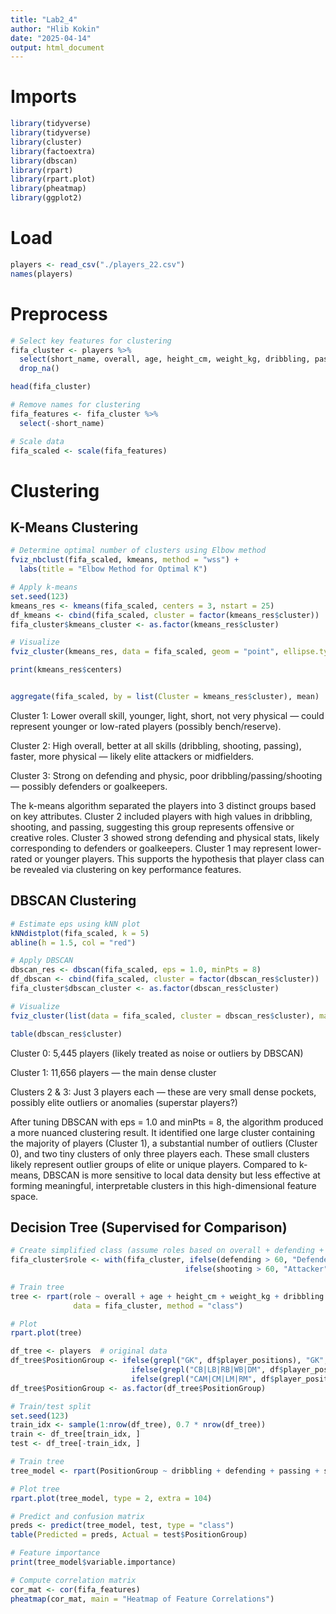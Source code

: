 ```yaml
---
title: "Lab2_4"
author: "Hlib Kokin"
date: "2025-04-14"
output: html_document
---
```


# Imports
```r
library(tidyverse)
library(tidyverse)
library(cluster)
library(factoextra)
library(dbscan)
library(rpart)
library(rpart.plot)
library(pheatmap)
library(ggplot2)
```
# Load
```r
players <- read_csv("./players_22.csv")
names(players)
```
# Preprocess
```r

# Select key features for clustering
fifa_cluster <- players %>%
  select(short_name, overall, age, height_cm, weight_kg, dribbling, passing, defending, shooting, pace, physic) %>%
  drop_na()

head(fifa_cluster)

```


```r

# Remove names for clustering
fifa_features <- fifa_cluster %>%
  select(-short_name)

# Scale data
fifa_scaled <- scale(fifa_features)

```
# Clustering 
## K-Means Clustering
```r
# Determine optimal number of clusters using Elbow method
fviz_nbclust(fifa_scaled, kmeans, method = "wss") + 
  labs(title = "Elbow Method for Optimal K")

# Apply k-means
set.seed(123)
kmeans_res <- kmeans(fifa_scaled, centers = 3, nstart = 25)
df_kmeans <- cbind(fifa_scaled, cluster = factor(kmeans_res$cluster))
fifa_cluster$kmeans_cluster <- as.factor(kmeans_res$cluster)

# Visualize
fviz_cluster(kmeans_res, data = fifa_scaled, geom = "point", ellipse.type = "norm", main = "K-Means Clustering")

print(kmeans_res$centers)


aggregate(fifa_scaled, by = list(Cluster = kmeans_res$cluster), mean)

```
Cluster 1: Lower overall skill, younger, light, short, not very physical — could represent younger or low-rated players (possibly bench/reserve).

Cluster 2: High overall, better at all skills (dribbling, shooting, passing), faster, more physical — likely elite attackers or midfielders.

Cluster 3: Strong on defending and physic, poor dribbling/passing/shooting — possibly defenders or goalkeepers.

The k-means algorithm separated the players into 3 distinct groups based on key attributes. Cluster 2 included players with high values in dribbling, shooting, and passing, suggesting this group represents offensive or creative roles. Cluster 3 showed strong defending and physical stats, likely corresponding to defenders or goalkeepers. Cluster 1 may represent lower-rated or younger players. This supports the hypothesis that player class can be revealed via clustering on key performance features.

## DBSCAN Clustering
```r

# Estimate eps using kNN plot
kNNdistplot(fifa_scaled, k = 5)
abline(h = 1.5, col = "red")

# Apply DBSCAN
dbscan_res <- dbscan(fifa_scaled, eps = 1.0, minPts = 8)
df_dbscan <- cbind(fifa_scaled, cluster = factor(dbscan_res$cluster))
fifa_cluster$dbscan_cluster <- as.factor(dbscan_res$cluster)

# Visualize
fviz_cluster(list(data = fifa_scaled, cluster = dbscan_res$cluster), main = "DBSCAN Clustering")

table(dbscan_res$cluster)

```

Cluster 0: 5,445 players (likely treated as noise or outliers by DBSCAN)

Cluster 1: 11,656 players — the main dense cluster

Clusters 2 & 3: Just 3 players each — these are very small dense pockets, possibly elite outliers or anomalies (superstar players?)

After tuning DBSCAN with eps = 1.0 and minPts = 8, the algorithm produced a more nuanced clustering result. It identified one large cluster containing the majority of players (Cluster 1), a substantial number of outliers (Cluster 0), and two tiny clusters of only three players each. These small clusters likely represent outlier groups of elite or unique players. Compared to k-means, DBSCAN is more sensitive to local data density but less effective at forming meaningful, interpretable clusters in this high-dimensional feature space.


## Decision Tree (Supervised for Comparison)
```r

# Create simplified class (assume roles based on overall + defending + attacking)
fifa_cluster$role <- with(fifa_cluster, ifelse(defending > 60, "Defender",
                                       ifelse(shooting > 60, "Attacker", "Midfielder")))

# Train tree
tree <- rpart(role ~ overall + age + height_cm + weight_kg + dribbling + passing + defending + shooting + pace + physic,
              data = fifa_cluster, method = "class")

# Plot
rpart.plot(tree)

```

```r

df_tree <- players  # original data
df_tree$PositionGroup <- ifelse(grepl("GK", df$player_positions), "GK",
                           ifelse(grepl("CB|LB|RB|WB|DM", df$player_positions), "Defender",
                           ifelse(grepl("CAM|CM|LM|RM", df$player_positions), "Midfielder", "Attacker")))
df_tree$PositionGroup <- as.factor(df_tree$PositionGroup)

# Train/test split
set.seed(123)
train_idx <- sample(1:nrow(df_tree), 0.7 * nrow(df_tree))
train <- df_tree[train_idx, ]
test <- df_tree[-train_idx, ]

# Train tree
tree_model <- rpart(PositionGroup ~ dribbling + defending + passing + shooting + pace, data = train, method = "class")

# Plot tree
rpart.plot(tree_model, type = 2, extra = 104)

# Predict and confusion matrix
preds <- predict(tree_model, test, type = "class")
table(Predicted = preds, Actual = test$PositionGroup)

# Feature importance
print(tree_model$variable.importance)

```

```r

# Compute correlation matrix
cor_mat <- cor(fifa_features)
pheatmap(cor_mat, main = "Heatmap of Feature Correlations")

```
